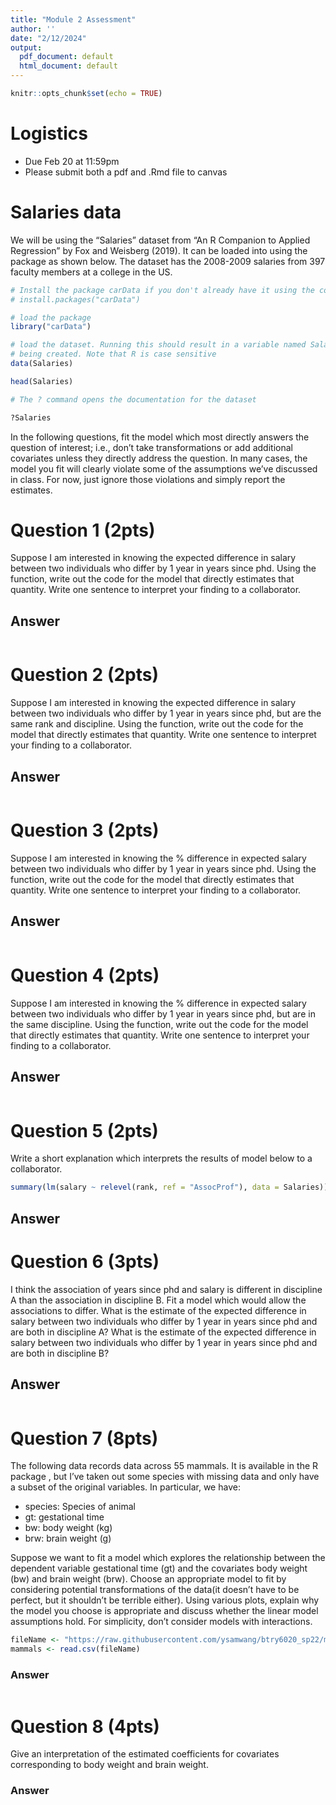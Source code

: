 ```yaml
---
title: "Module 2 Assessment"
author: ''
date: "2/12/2024"
output:
  pdf_document: default
  html_document: default
---
```


```r
knitr::opts_chunk$set(echo = TRUE)
```

# Logistics
* Due Feb 20 at 11:59pm
* Please submit both a pdf and .Rmd file to canvas

# Salaries data

We will be using the "Salaries" dataset from "An R Companion to Applied Regression" by Fox and Weisberg (2019). It can be loaded into \texttt{R} using the \texttt{carData} package as shown below. The dataset has the 2008-2009 salaries from 397 faculty members at a college in the US.  

```r
# Install the package carData if you don't already have it using the code below
# install.packages("carData")
```

```r
# load the package
library("carData")

# load the dataset. Running this should result in a variable named Salaries
# being created. Note that R is case sensitive
data(Salaries)

head(Salaries)

# The ? command opens the documentation for the dataset

?Salaries

```

In the following questions, fit the model which most directly answers the question of interest; i.e., don't take transformations or add additional covariates unless they directly address the question. In many cases, the model you fit will clearly violate some of the assumptions we've discussed in class. For now, just ignore those violations and simply report the estimates.

# Question 1 (2pts)
Suppose I am interested in knowing the expected difference in salary between two individuals who differ by 1 year in years since phd. Using the \texttt{lm} function, write out the code for the model that directly estimates that quantity. Write one sentence to interpret your finding to a collaborator. 

## Answer
```r

```

# Question 2 (2pts)
Suppose I am interested in knowing the expected difference in salary between two individuals who differ by 1 year in years since phd, but are the same rank and discipline. Using the \texttt{lm} function, write out the code for the model that directly estimates that quantity. Write one sentence to interpret your finding to a collaborator. 

## Answer
```r

```


# Question 3 (2pts)
Suppose I am interested in knowing the \% difference in expected salary between two individuals who differ by 1 year in years since phd. Using the \texttt{lm} function, write out the code for the model that directly estimates that quantity. Write one sentence to interpret your finding to a collaborator. 

## Answer

```r


```

# Question 4 (2pts)
Suppose I am interested in knowing the \% difference in expected salary between two individuals who differ by 1 year in years since phd, but are in the same discipline. Using the \texttt{lm} function, write out the code for the model that directly estimates that quantity. Write one sentence to interpret your finding to a collaborator. 

## Answer
```r

```


# Question 5 (2pts)
Write a short explanation which interprets the results of model below to a collaborator. 
```r
summary(lm(salary ~ relevel(rank, ref = "AssocProf"), data = Salaries))

```

## Answer


# Question 6 (3pts)
I think the association of years since phd and salary is different in discipline A than the association in discipline B. Fit a model which would allow the associations to differ. What is the estimate of the expected difference in salary between two individuals who differ by 1 year in years since phd and are both in discipline A? What is the estimate of the expected difference in salary between two individuals who differ by 1 year in years since phd and are both in discipline B?

## Answer
```r

```




# Question 7 (8pts)
The following data records data across 55 mammals. It is available in the R package \texttt{mice}, but I've taken out some species with missing data and only have a subset of the original variables. In particular, we have:

* species: Species of animal
* gt: gestational time
* bw: body weight (kg)
* brw: brain weight (g)

Suppose we want to fit a model which explores the relationship between the dependent variable gestational time (gt) and the covariates body weight (bw) and brain weight (brw). Choose an appropriate model to fit by considering potential transformations of the data(it doesn't have to be perfect, but it shouldn't be terrible either). Using various plots, explain why the model you choose is appropriate and discuss whether the linear model assumptions hold. For simplicity, don't consider models with interactions.
```r
fileName <- "https://raw.githubusercontent.com/ysamwang/btry6020_sp22/main/lab3/mammal_data.csv"
mammals <- read.csv(fileName)
```


### Answer
```r

```



# Question 8 (4pts)
Give an interpretation of the estimated coefficients for covariates corresponding to body weight and brain weight.  

### Answer



